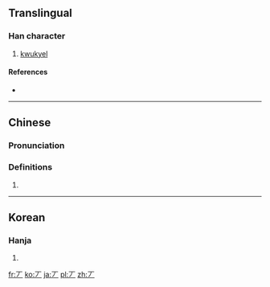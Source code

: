 ==Translingual==

===Han character===
{{Han char|rn=1|rad=一|as=01|sn=2|four=|canj=MH,XMH|ids=⿱一丿}}

# [[kwukyel]]

====References====
* {{Han ref|kx=0076.021|dj=0137.060|hdz=10003.021|uh=4E06|ud=19974}}

----

==Chinese==
{{zh-hanzi-box|[[丆]]}}

===Pronunciation===
{{zh-pron
|m=hǎn
|c=
}}

===Definitions===
{{zh-pos}}

# {{defn|Han|sort=一01}}

----

==Korean==

===Hanja===
{{ko-hanja|hangeul=면|eumhun=구결자|rv=myeon|mr=myŏn|y=myen|ehrv=gugyeolja|ehmr=kugyŏlcha|ehy=kwukyelqca}}

# {{defn|lang=ko|sort=一01}}

[[fr:丆]]
[[ko:丆]]
[[ja:丆]]
[[pl:丆]]
[[zh:丆]]